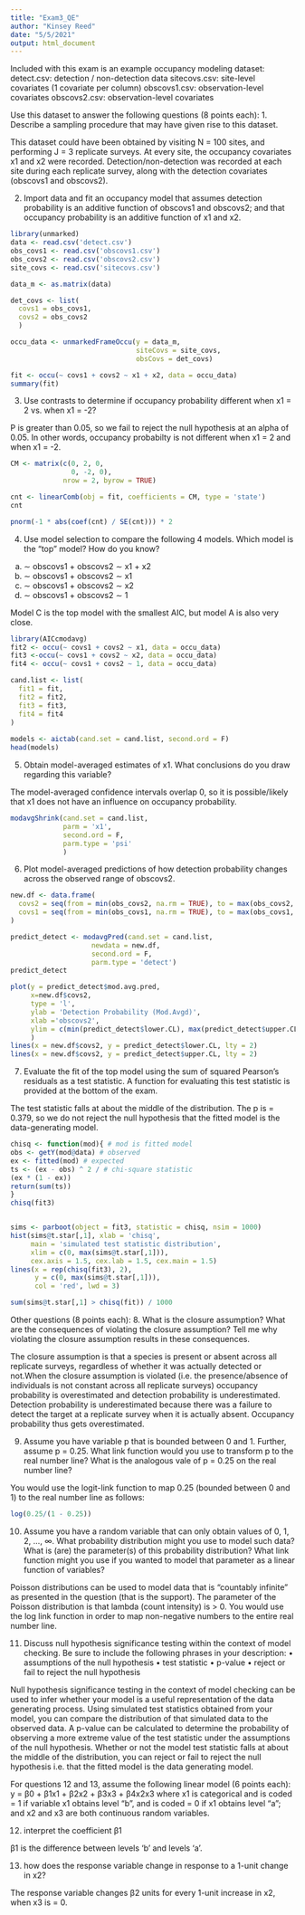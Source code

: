 ```yaml
---
title: "Exam3_QE"
author: "Kinsey Reed"
date: "5/5/2021"
output: html_document
---
```


Included with this exam is an example occupancy modeling dataset:
detect.csv: detection / non-detection data
sitecovs.csv: site-level covariates (1 covariate per column)
obscovs1.csv: observation-level covariates
obscovs2.csv: observation-level covariates

Use this dataset to answer the following questions (8 points each):
1. Describe a sampling procedure that may have given rise to this dataset.

This dataset could have been obtained by visiting N = 100 sites, and performing J = 3 replicate surveys. At every site, the occupancy covariates x1 and x2 were recorded. Detection/non-detection was recorded at each site during each replicate survey, along with the detection covariates (obscovs1 and obscovs2).

2. Import data and fit an occupancy model that assumes detection probability is an additive function of
obscovs1 and obscovs2; and that occupancy probability is an additive function of x1 and x2.

```r
library(unmarked)
data <- read.csv('detect.csv')
obs_covs1 <- read.csv('obscovs1.csv')
obs_covs2 <- read.csv('obscovs2.csv')
site_covs <- read.csv('sitecovs.csv')

data_m <- as.matrix(data)

det_covs <- list(
  covs1 = obs_covs1,
  covs2 = obs_covs2
  )

occu_data <- unmarkedFrameOccu(y = data_m, 
                               siteCovs = site_covs, 
                               obsCovs = det_covs)

fit <- occu(~ covs1 + covs2 ~ x1 + x2, data = occu_data)
summary(fit)
```


3. Use contrasts to determine if occupancy probability different when x1 = 2 vs. when x1 = -2?

P is greater than 0.05, so we fail to reject the null hypothesis at an alpha of 0.05. In other words, occupancy probabilty is not different when x1 = 2 and when x1 = -2.

```r
CM <- matrix(c(0, 2, 0,
               0, -2, 0), 
             nrow = 2, byrow = TRUE)

cnt <- linearComb(obj = fit, coefficients = CM, type = 'state')
cnt

pnorm(-1 * abs(coef(cnt) / SE(cnt))) * 2

```


4. Use model selection to compare the following 4 models. Which model is the "top" model? How do you
know?
(a) ∼ obscovs1 + obscovs2 ∼ x1 + x2
(b) ∼ obscovs1 + obscovs2 ∼ x1
(c) ∼ obscovs1 + obscovs2 ∼ x2
(d) ∼ obscovs1 + obscovs2 ∼ 1

Model C is the top model with the smallest AIC, but model A is also very close.
```r
library(AICcmodavg)
fit2 <- occu(~ covs1 + covs2 ~ x1, data = occu_data)
fit3 <-occu(~ covs1 + covs2 ~ x2, data = occu_data)
fit4 <- occu(~ covs1 + covs2 ~ 1, data = occu_data)

cand.list <- list(
  fit1 = fit,
  fit2 = fit2,
  fit3 = fit3,
  fit4 = fit4
)
  
models <- aictab(cand.set = cand.list, second.ord = F)
head(models)
```


5. Obtain model-averaged estimates of x1. What conclusions do you draw regarding this variable?

The model-averaged confidence intervals overlap 0, so it is possible/likely that x1 does not have an influence on occupancy probability.
```r
modavgShrink(cand.set = cand.list,
             parm = 'x1',
             second.ord = F,
             parm.type = 'psi'
             )

```

6. Plot model-averaged predictions of how detection probability changes across the observed range of
obscovs2.
```r

new.df <- data.frame(
  covs2 = seq(from = min(obs_covs2, na.rm = TRUE), to = max(obs_covs2, na.rm = TRUE), length.out = 100),
  covs1 = seq(from = min(obs_covs1, na.rm = TRUE), to = max(obs_covs1, na.rm = TRUE), length.out = 100)
)

predict_detect <- modavgPred(cand.set = cand.list, 
                    newdata = new.df, 
                    second.ord = F, 
                    parm.type = 'detect')
predict_detect

plot(y = predict_detect$mod.avg.pred,
     x=new.df$covs2,
     type = 'l',
     ylab = 'Detection Probability (Mod.Avgd)',
     xlab ='obscovs2',
     ylim = c(min(predict_detect$lower.CL), max(predict_detect$upper.CL))
     )
lines(x = new.df$covs2, y = predict_detect$lower.CL, lty = 2)
lines(x = new.df$covs2, y = predict_detect$upper.CL, lty = 2)

```

7. Evaluate the fit of the top model using the sum of squared Pearson’s residuals as a test statistic. A
function for evaluating this test statistic is provided at the bottom of the exam.

The test statistic falls at about the middle of the distribution. The p is = 0.379, so we do not reject the null hypothesis that the fitted model is the data-generating model.

```r
chisq <- function(mod){ # mod is fitted model
obs <- getY(mod@data) # observed
ex <- fitted(mod) # expected
ts <- (ex - obs) ^ 2 / # chi-square statistic
(ex * (1 - ex))
return(sum(ts))
}
chisq(fit3)


sims <- parboot(object = fit3, statistic = chisq, nsim = 1000)
hist(sims@t.star[,1], xlab = 'chisq',
     main = 'simulated test statistic distribution',
     xlim = c(0, max(sims@t.star[,1])),
     cex.axis = 1.5, cex.lab = 1.5, cex.main = 1.5)
lines(x = rep(chisq(fit3), 2),
      y = c(0, max(sims@t.star[,1])),
      col = 'red', lwd = 3)

sum(sims@t.star[,1] > chisq(fit)) / 1000
```



Other questions (8 points each):
8. What is the closure assumption? What are the consequences of violating the closure assumption? Tell
me why violating the closure assumption results in these consequences.

The closure assumption is that a species is present or absent across all replicate surveys, regardless of whether it was actually detected or not.When the closure assumption is violated (i.e. the presence/absence of individuals is not constant across all replicate surveys) occupancy probability is overestimated and  detection probability is underestimated. Detection probability is underestimated because there was a failure to detect the target at a replicate survey when it is actually absent. Occupancy probability thus gets overestimated.


9. Assume you have variable p that is bounded between 0 and 1. Further, assume p = 0.25. What link
function would you use to transform p to the real number line? What is the analogous vale of p = 0.25
on the real number line?


You would use the logit-link function to map 0.25 (bounded between 0 and 1) to the real number line as follows:

```r
log(0.25/(1 - 0.25))
```



10. Assume you have a random variable that can only obtain values of 0, 1, 2, ..., ∞. What probability
distribution might you use to model such data? What is (are) the parameter(s) of this probability
distribution? What link function might you use if you wanted to model that parameter as a linear
function of variables?

Poisson distributions can be used to model data that is "countably infinite" as presented in the question (that is the support). The parameter of the Poisson distribution is that lambda (count intensity) is > 0. You would use the log link function in order to map non-negative numbers to the entire real number line.



11. Discuss null hypothesis significance testing within the context of model checking. Be sure to include
the following phrases in your description:
• assumptions of the null hypothesis
• test statistic
• p-value
• reject or fail to reject the null hypothesis

Null hypothesis significance testing in the context of model checking can be used to infer whether your model is a useful representation of the data generating process. Using simulated test statistics obtained from your model, you can compare the distribution of that simulated data to the observed data. A p-value can be calculated to determine the probability of observing a more extreme value of the test statistic under the assumptions of the null hypothesis. Whether or not the model test statistic falls at about the middle of the distribution, you can reject or fail to reject the null hypothesis i.e. that the fitted model is the data generating model.


For questions 12 and 13, assume the following linear model (6 points each):
y = β0 + β1x1 + β2x2 + β3x3 + β4x2x3
where x1 is categorical and is coded = 1 if variable x1 obtains level “b”, and is coded = 0 if x1 obtains level
“a”; and x2 and x3 are both continuous random variables.

12. interpret the coefficient β1

β1 is the difference between levels ‘b’ and levels ‘a’.

13. how does the response variable change in response to a 1-unit change in x2?

The response variable changes β2 units for every 1-unit increase in x2, when x3 is = 0.